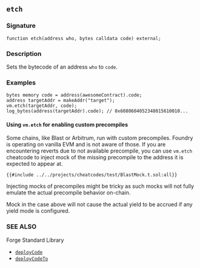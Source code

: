 ## `etch`

### Signature

```solidity
function etch(address who, bytes calldata code) external;
```

### Description

Sets the bytecode of an address `who` to `code`.

### Examples

```solidity
bytes memory code = address(awesomeContract).code;
address targetAddr = makeAddr("target");
vm.etch(targetAddr, code);
log_bytes(address(targetAddr).code); // 0x6080604052348015610010...
```

#### Using `vm.etch` for enabling custom precompiles

Some chains, like Blast or Arbitrum, run with custom precompiles. Foundry is operating on vanilla EVM and is not aware of those. If you are encountering reverts due to not available precompile, you can use `vm.etch` cheatcode to inject mock of the missing precompile to the address it is expected to appear at.

```solidity
{{#include ../../projects/cheatcodes/test/BlastMock.t.sol:all}}
```

<div class="warning">

Injecting mocks of precompiles might be tricky as such mocks will not fully emulate the actual precompile behavior on-chain.

Mock in the case above will not cause the actual yield to be accrued if any yield mode is configured.

</div>

### SEE ALSO

Forge Standard Library

- [`deployCode`](/reference/forge-std/deployCode.mdx)
- [`deployCodeTo`](/reference/forge-std/deployCodeTo.mdx)
